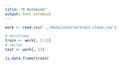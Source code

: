 ```yaml
---
title: "R Notebook"
output: html_notebook
---
```


```r
work <- read.csv('../data/interim/train_clean.csv')
```

```r
# dataframe
train <- work[, 1:12]
# vector
test <- work[, 13]
```


```r
is.data.frame(train)
```

